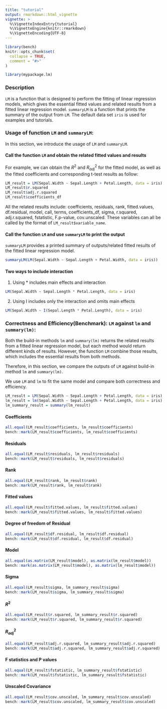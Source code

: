 ```yaml
---
title: "tutorial"
output: rmarkdown::html_vignette
vignette: >
  %\VignetteIndexEntry{tutorial}
  %\VignetteEngine{knitr::rmarkdown}
  %\VignetteEncoding{UTF-8}
---
```


```r
library(bench)
knitr::opts_chunk$set(
  collapse = TRUE,
  comment = "#>"
)
```

```r
library(mypackage.lm)
```


### Description

`LM` is a function that is designed to perform the fitting of linear regression models, 
which gives the essential fitted values and related results from a fitted linear regression model. 
`summaryLM` is a function that prints the summary of the output from `LM`. The default data set  `iris` is used for examples and tutorials. 

### Usage of function `LM` and `summaryLM`:

In this section, we introduce the usage of `LM` and `summaryLM`.  

#### Call the function `LM` and obtain the related fitted values and results 

For example, we can obtain the $R^2$ and  $R^2_{adj}$ for the fitted model, as well as the fitted coefficients and corresponding t-test results as follow: 
```r
LM_result = LM(Sepal.Width ~ Sepal.Length + Petal.Length, data = iris)
LM_result$r.squared
LM_result$adj.r.squared
LM_result$coefficients_df
```

All the related results include: coefficients, residuals, rank, fitted.values, df.residual, model, call, terms, coefficients_df, sigma, r.squared, adj.r.squared, fstatistic, F.p-value, cov.unscaled. These variables can all be called by the format of `LM_result$variable_name`. 

#### Call the function `LM` and use `summaryLM` to print the output    

`summaryLM` provides a printed summary of outputs/related fitted results of the fitted linear regression model. 
```r
summaryLM(LM(Sepal.Width ~ Sepal.Length + Petal.Width, data = iris))
```


#### Two ways to include interaction 
  
1.  Using * includes main effects and interaction 
```r
LM(Sepal.Width ~ Sepal.Length * Petal.Length, data = iris)
```
  
2. Using I includes only the interaction and omits main effects
```r
LM(Sepal.Width ~ I(Sepal.Length * Petal.Length), data = iris)
```


### Correctness and Efficiency(Benchmark): `LM` against `lm` and `summary(lm)`:
Both the build-in methods `lm` and `summary(lm)` returns the related results from a fitted linear regression model, but each method would return different kinds of results. However, the function `LM` combine those results, which includes the essential results from both methods. 

Therefore, in this section, we compare the outputs of `LM` against build-in method `lm` and `summary(lm)`. 

We use `LM` and `lm` to fit the same model and compare both correctness and efficiency. 
```r
LM_result = LM(Sepal.Width ~ Sepal.Length + Petal.Length, data = iris)
lm_result = lm(Sepal.Width ~ Sepal.Length + Petal.Length, data = iris)
lm_summary_result = summary(lm_result)
```

#### Coefficients
```r
all.equal(LM_result$coefficients, lm_result$coefficients) 
bench::mark(LM_result$coefficients, lm_result$coefficients)
```

#### Residuals
```r
all.equal(LM_result$residuals, lm_result$residuals) 
bench::mark(LM_result$residuals, lm_result$residuals)
```

#### Rank 
```r
all.equal(LM_result$rank, lm_result$rank) 
bench::mark(LM_result$rank, lm_result$rank)
```

#### Fitted values
```r
all.equal(LM_result$fitted.values, lm_result$fitted.values) 
bench::mark(LM_result$fitted.values, lm_result$fitted.values)
```

#### Degree of freedom of Residual
```r
all.equal(LM_result$df.residual, lm_result$df.residual) 
bench::mark(LM_result$df.residual, lm_result$df.residual)
```

#### Model
```r
all.equal(as.matrix(LM_result$model), as.matrix(lm_result$model))
bench::mark(as.matrix(LM_result$model), as.matrix(lm_result$model))
```

#### Sigma
```r
all.equal(LM_result$sigma, lm_summary_result$sigma) 
bench::mark(LM_result$sigma, lm_summary_result$sigma)
```

#### $R^2$
```r
all.equal(LM_result$r.squared, lm_summary_result$r.squared) 
bench::mark(LM_result$r.squared, lm_summary_result$r.squared)
```

#### $R_{adj}^2$
```r
all.equal(LM_result$adj.r.squared, lm_summary_result$adj.r.squared) 
bench::mark(LM_result$adj.r.squared, lm_summary_result$adj.r.squared)
```

#### F statistics and P values 
```r
all.equal(LM_result$fstatistic, lm_summary_result$fstatistic) 
bench::mark(LM_result$fstatistic, lm_summary_result$fstatistic)
```


#### Unscaled Covariance
```r
all.equal(LM_result$cov.unscaled, lm_summary_result$cov.unscaled) 
bench::mark(LM_result$cov.unscaled, lm_summary_result$cov.unscaled)
```





